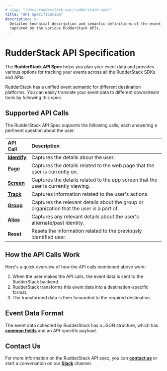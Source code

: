 ```yaml
---
# slug: "/docs/rudderstack-api/rudderstack-spec"
title: "API Specification"
description: >-
  Detailed technical description and semantic definitions of the event data
  captured by the various RudderStack APIs.
---
```


# RudderStack API Specification

The **RudderStack API Spec** helps you plan your event data and provides various options for tracking your events across all the RudderStack SDKs and APIs.

<div class="successBlock">
  RudderStack has a unified event semantic for different destination platforms.
  You can easily translate your event data to different downstream tools by
  following this spec.
</div>

## Supported API Calls

The RudderStack API Spec supports the following calls, each answering a pertinent question about the user:

| **API Call**                                 | **Description**                                                                           |
| :------------------------------------------- | :---------------------------------------------------------------------------------------- |
| [**Identify**](identify.md)  | Captures the details about the user.                                                      |
| [**Page**](page.md)          | Captures the details related to the web page that the user is currently on.               |
| [**Screen**](screen.md)      | Captures the details related to the app screen that the user is currently viewing.        |
| [**Track**](track.md)        | Captures information related to the user's actions.                                       |
| [**Group**](group.md)        | Captures the relevant details about the group or organization that the user is a part of. |
| [**Alias**](alias.md)        | Captures any relevant details about the user's alternate/past identity.                   |
| **Reset**                                    | Resets the information related to the previously identified user.                         |

## How the API Calls Work

Here's a quick overview of how the API calls mentioned above work:

1. When the user makes the API calls, the event data is sent to the RudderStack backend.
2. RudderStack transforms this event data into a destination-specific format.
3. The transformed data is then forwarded to the required destination.

## Event Data Format

The event data collected by RudderStack has a JSON structure, which has [**common fields**](common-fields.md) and an API-specific payload.

## Contact Us

For more information on the RudderStack API spec, you can [**contact us**](mailto:%20docs@rudderstack.com) or start a conversation on our [**Slack**](https://rudderstack.com/join-rudderstack-slack-community) channel.
